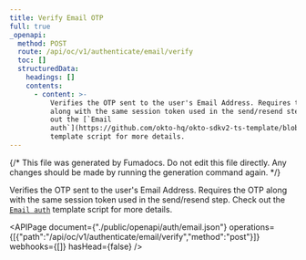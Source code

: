 ```yaml
---
title: Verify Email OTP
full: true
_openapi:
  method: POST
  route: /api/oc/v1/authenticate/email/verify
  toc: []
  structuredData:
    headings: []
    contents:
      - content: >-
          Verifies the OTP sent to the user's Email Address. Requires the OTP
          along with the same session token used in the send/resend step. Check
          out the [`Email
          auth`](https://github.com/okto-hq/okto-sdkv2-ts-template/blob/main/src/api-template/auth/emailAuthenticate_template.ts)
          template script for more details.
---
```


{/* This file was generated by Fumadocs. Do not edit this file directly. Any changes should be made by running the generation command again. */}

Verifies the OTP sent to the user's Email Address. Requires the OTP along with the same session token used in the send/resend step. Check out the [`Email auth`](https://github.com/okto-hq/okto-sdkv2-ts-template/blob/main/src/api-template/auth/emailAuthenticate_template.ts) template script for more details.

<APIPage document={"./public/openapi/auth/email.json"} operations={[{"path":"/api/oc/v1/authenticate/email/verify","method":"post"}]} webhooks={[]} hasHead={false} />